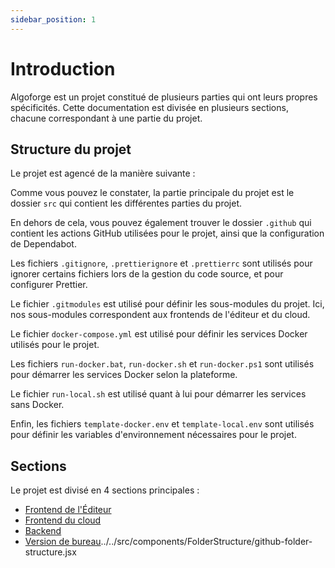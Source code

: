 ```yaml
---
sidebar_position: 1
---
```



# Introduction

Algoforge est un projet constitué de plusieurs parties qui ont leurs propres spécificités.
Cette documentation est divisée en plusieurs sections, chacune correspondant à une partie du projet.

## Structure du projet

Le projet est agencé de la manière suivante :

<GitHubFolderStructure githubUrl="https://github.com/Bing-Chill-inc/Algoforge-main" />

Comme vous pouvez le constater, la partie principale du projet est le dossier `src` qui contient les différentes parties du projet.

En dehors de cela, vous pouvez également trouver le dossier `.github` qui contient les actions GitHub utilisées pour le projet,
ainsi que la configuration de Dependabot.

Les fichiers `.gitignore`, `.prettierignore` et `.prettierrc` sont utilisés pour ignorer certains fichiers lors de la gestion du code source,
et pour configurer Prettier.

Le fichier `.gitmodules` est utilisé pour définir les sous-modules du projet. Ici, nos sous-modules correspondent aux frontends de l'éditeur et du cloud.

Le fichier `docker-compose.yml` est utilisé pour définir les services Docker utilisés pour le projet.

Les fichiers `run-docker.bat`, `run-docker.sh` et `run-docker.ps1` sont utilisés pour démarrer les services Docker selon la plateforme.

Le fichier `run-local.sh` est utilisé quant à lui pour démarrer les services sans Docker.

Enfin, les fichiers `template-docker.env` et `template-local.env` sont utilisés pour définir les variables d'environnement nécessaires pour le projet.

## Sections

Le projet est divisé en 4 sections principales :

-   [Frontend de l'Éditeur](./02_web/03_editeur/01_introduction.mdx)
-   [Frontend du cloud](./02_web/04_cloud/01_introduction.mdx)
-   [Backend](./02_web/02_backend/01_introduction.mdx)
-   [Version de bureau](./03_electron/01_introduction.mdx)../../src/components/FolderStructure/github-folder-structure.jsx
